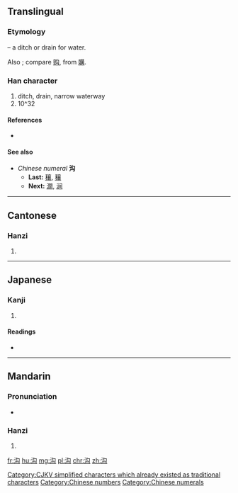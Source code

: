 {{also|溝}}
==Translingual==
{{zh-hanzi-box|沟|沟[[溝]]}}
===Etymology===
{{Han compound|水|alt1=氵|t1=water|勾|c1=s|c2=p|ls=psc}} – a ditch or drain for water.

Also {{Han simp|溝|f=冓|t=勾}}; compare [[购]], from [[購]].

[[Category:CJKV simplified characters which already existed as traditional characters]]

===Han character===
{{Han char|rn=85|rad=水|as=04|sn=7|four=|canj=水心戈 (EPI), X水心戈 (XEPI)}}

# ditch, drain, narrow waterway
# 10^32

====References====
* {{Han ref|kx=0612.080|dkj=17222|dj=1005.120|hdz=31571.010|uh=6C9F|ud=27807}}

====See also====
* ''Chinese numeral'' '''沟'''
** '''Last:''' [[穰]], [[穣]]
** '''Next:''' [[澗]], [[涧]]

[[Category:Chinese numbers]]
[[Category:Chinese numerals]]

----

==Cantonese==

===Hanzi===
{{yue-hanzi|jyut=|y=gau1|tra=溝}}

# {{defn|lang=yue|sort=水04}}

----

==Japanese==

===Kanji===
{{ja-kanji|grade=|rs=水04}}

# {{defn|lang=ja|sort=水04}}

====Readings====
* {{ja-readings|on=[[こう]] (kō), [[く]] (ku)|kun=}}

----

==Mandarin==

===Pronunciation===
* {{audio|Zh-gou.ogg|Audio|lang=cmn}}

===Hanzi===
{{cmn-hanzi|tra=溝|pin=[[gōu]] ([[gou1]])|wg=kou<sup>1</sup>}}

# {{defn|lang=cmn|sort=水04}}

[[fr:沟]]
[[hu:沟]]
[[mg:沟]]
[[pl:沟]]
[[chr:沟]]
[[zh:沟]]
